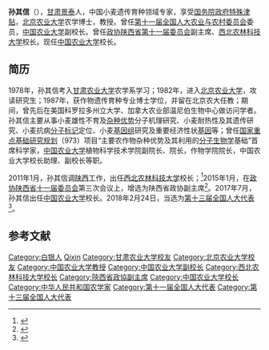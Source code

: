 {{Infobox Officeholder
|姓名=孙其信
|图像=
|图像大小=250px
|honorific-suffix=
|office={{Flagicon|PRC}}[[第十三届全国人民代表大会常务委员会|第十三届全国人民代表大会常务委员会]]委员
|term_start=2018年3月
|office1={{Flagicon|PRC}}第十一届[[全国人民代表大会农业与农村委员会|全国人民代表大会农业与农村委员会]]委员
|term_start1=2008年3月
|term_end1=2013年3月
|1blankname1=主任
|1namedata1=[[王云龙|王云龙]]
|office2={{Flagicon|PRC}}[[中国农业大学|中国农业大学]]校长
|term_start2=2017年7月
|predecessor2=[[柯炳生|柯炳生]]
|1blankname2=书记
|1namedata2=[[姜沛民|姜沛民]]
|office3={{Flagicon|PRC}}[[西北农林科技大学|西北农林科技大学]]校长
|term_start3=2011年1月
|term_end3=2017年7月
|1blankname3=书记
|1namedata3=[[张光强|张光强]]{{to}}[[梁桂|梁桂]]{{to}}[[李兴旺|李兴旺]]
|predecessor3=[[孙武学|孙武学]]
|successor4=[[吴普特|吴普特]]
|office5={{Flagicon|PRC}} [[中国人民政治协商会议陕西省委员会|中国人民政治协商会议陕西省委员会]]副主席
|term_start5=2015年1月
|term_end5=2017年10月
|1blankname5=主席
|1namedata5=[[马中平|马中平]]{{to}}[[韩勇|韩勇]]
|birth_date={{Birth year and age|1962|8}}
|death_date=
|death_place=
|nationality={{PRC}}
|native place = [[甘肃|甘肃]][[景泰|景泰]]
|party=[[无党派|无党派]]
|relations=
|occupation=[[政治家|政治家]]
|footnotes=
}}
'''孙其信'''（{{bd|1962年|8月||}}），[[甘肃|甘肃]][[景泰县|景泰]]人，中国小麦遗传育种领域专家，享受[[国务院政府特殊津贴|国务院政府特殊津贴]]，[[北京农业大学|北京农业大学]]农学博士，教授。曾任[[第十一届全国人大|第十一届]][[全国人大农业与农村委员会|全国人大农业与农村委员会]]委员，[[中国农业大学|中国农业大学]]副校长。曾任[[政协陕西省委员会|政协陕西省第十一届委员会]]副主席、[[西北农林科技大学|西北农林科技大学]]校长。现任[[中国农业大学|中国农业大学]]校长。

== 简历 ==
1978年，孙其信考入[[甘肃农业大学|甘肃农业大学]]农学系学习；1982年，进入[[北京农业大学|北京农业大学]]，攻读研究生；1987年，获作物遗传育种专业博士学位，并留在北京农大任教；期间，曾先后在美国科罗拉多州立大学、加拿大农业部温尼伯生物中心做访问学者。孙其信主要从事小麦雄性不育及[[杂种优势|杂种优势]]分子机理研究、小麦耐热性及其遗传研究、小麦抗病[[分子标记|分子标记]]定位、小麦[[基因组|基因组]]研究及重要经济性状[[基因|基因]]等；曾任[[973计划|国家重点基础研究规划]]（973）项目“主要农作物杂种优势及其利用的[[分子生物学|分子生物学]]基础”首席科学家，[[中国农业大学|中国农业大学]]植物科学技术学院副院长、院长，作物学院院长，中国农业大学校长助理、副校长等职。

2011年1月，孙其信调[[陕西|陕西]]工作，出任[[西北农林科技大学|西北农林科技大学]]校长；<ref>{{cite news|title=全国人大代表信息-孙其信|url=http://210.82.31.1:8084/delegate/viewDelegate.action?dbid=122451|accessdate=2013-04-05|newspaper=全国人大网|archive-url=https://web.archive.org/web/20160305234131/http://www.npc.gov.cn/delegate/viewDelegate.action?dbid=122451|archive-date=2016-03-05|dead-url=yes}}</ref>2015年1月，在[[政协陕西省委员会|政协陕西省十一届委员会]]第三次会议上，增选为陕西省政协副主席<ref>{{cite news|title=孙清云、孙其信当选陕西省政协副主席|url=http://news.xinhuanet.com/politics/2015-01/29/c_1114179840.htm|accessdate=2015-01-29|newspaper=新华网}}</ref>。2017年7月，孙其信出任[[中国农业大学|中国农业大学]]校长。2018年2月24日，当选为[[第十三届全国人大代表|第十三届全国人大代表]]<ref>{{Cite web|title=（受权发布）中华人民共和国第十三届全国人民代表大会代表名单-中新网|url=http://www.chinanews.com/gn/2018/02-25/8453959.shtml|accessdate=2021-02-13|work=中新网|archive-date=2018-02-27|archive-url=https://web.archive.org/web/20180227031724/http://www.chinanews.com/gn/2018/02-25/8453959.shtml|dead-url=no}}</ref>。

== 参考文献 ==
{{reflist}}

{{start box}}
{{s-edu}}
{{s-before|[[孙武学|孙武学]]}}
{{s-title|[[西北农林科技大学|西北农林科技大学]]校长|2011年1月—2017年7月至今}}
{{s-after|[[吴普特|吴普特]]}}
{{s-before|[[柯炳生|柯炳生]]}}
{{s-title|[[中国农业大学|中国农业大学]]校长|2017年1月—至今}}
{{s-inc}}
{{end box}}

{{世界一流大学建设高校校长}}

{{DEFAULTSORT:Sun孙}}
[[Category:白银人|Category:白银人]]
[[Category:孙姓|Qixin]]
[[Category:甘肃农业大学校友|Category:甘肃农业大学校友]]
[[Category:北京农业大学校友|Category:北京农业大学校友]]
[[Category:中国农业大学教授|Category:中国农业大学教授]]
[[Category:中国农业大学副校长|Category:中国农业大学副校长]]
[[Category:西北农林科技大学校长|Category:西北农林科技大学校长]]
[[Category:陝西省政協副主席|Category:陝西省政協副主席]]
[[Category:中国农业大学校长|Category:中国农业大学校长]]
[[Category:中华人民共和国农学家|Category:中华人民共和国农学家]]
[[Category:第十一届全国人大代表|Category:第十一届全国人大代表]]
[[Category:第十三届全国人大代表|Category:第十三届全国人大代表]]